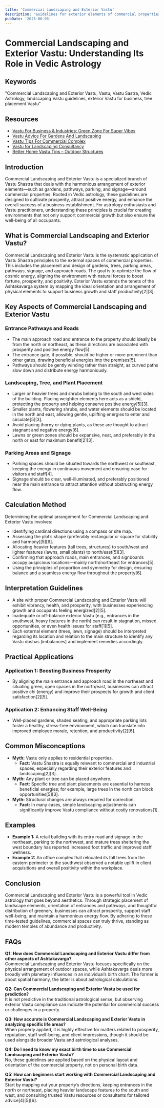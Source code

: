 ```yaml
---
title: 'Commercial Landscaping and Exterior Vastu'
description: 'Guidelines for exterior elements of commercial properties including landscaping, parking areas, signage, and approach roads, with recommendations for tree placement (larger trees in south/west, smaller plants in north/east) and entrance pathway design to attract prosperity.'
pubDate: '2025-06-06'
---
```


# Commercial Landscaping and Exterior Vastu: Understanding Its Role in Vedic Astrology

## Keywords

"Commercial Landscaping and Exterior Vastu, Vastu, Vastu Sastra, Vedic Astrology, landscaping Vastu guidelines, exterior Vastu for business, tree placement Vastu"

## Resources 

- [Vastu For Business & Industries: Green Zone For Super Vibes](https://vastuconsultant.com/corporate-industries-green-zone/)
- [Vastu Advice For Gardens And Landscaping](https://www.vaastu-shastra.com/vastu-shastra-for-landscaping.html)
- [Vastu Tips For Commercial Complex](https://www.askmanisha.com/Articles-details/Vastu-Tips-For-Commercial-Complex)
- [Vastu for Landscaping Consultancy](https://divyabhavvastu.com/vastu-for-landscaping/)
- [Better Home Vastu Tips – Outdoor Structures](https://www.vastutruth.com/vastu-tips-outdoor-landscaping-exterior-sunroom-gazebo-wall-color)

## Introduction

Commercial Landscaping and Exterior Vastu is a specialized branch of Vastu Shastra that deals with the harmonious arrangement of exterior elements—such as gardens, pathways, parking, and signage—around commercial properties. Rooted in Vedic astrology, these guidelines are designed to cultivate prosperity, attract positive energy, and enhance the overall success of a business establishment. For astrology enthusiasts and Vastu practitioners, understanding these principles is crucial for creating environments that not only support commercial growth but also ensure the well-being of all occupants.

## What is Commercial Landscaping and Exterior Vastu?

Commercial Landscaping and Exterior Vastu is the systematic application of Vastu Shastra principles to the external spaces of commercial properties. This includes the placement and design of gardens, trees, parking areas, pathways, signage, and approach roads. The goal is to optimize the flow of cosmic energy, aligning the environment with natural forces to boost fortune, prosperity, and positivity. Exterior Vastu extends the tenets of the Ashtakavarga system by mapping the ideal orientation and arrangement of physical elements to support business growth and staff productivity[2][3]. 

## Key Aspects of Commercial Landscaping and Exterior Vastu

### Entrance Pathways and Roads

- The main approach road and entrance to the property should ideally be from the north or northeast, as these directions are associated with prosperity and positive energy flow[5].
- The entrance gate, if possible, should be higher or more prominent than other gates, drawing beneficial energies into the premises[5].
- Pathways should be gently winding rather than straight, as curved paths slow down and distribute energy harmoniously.

### Landscaping, Tree, and Plant Placement

- Larger or heavier trees and shrubs belong to the south and west sides of the building. Placing weightier elements here acts as a shield, protecting the property and helping conserve positive energy[5][3].
- Smaller plants, flowering shrubs, and water elements should be located in the north and east, allowing gentle, uplifting energies to enter and circulate[5][3].
- Avoid placing thorny or dying plants, as these are thought to attract stagnant and negative energy[6].
- Lawns or green zones should be expansive, neat, and preferably in the north or east for maximum benefit[2][3].

### Parking Areas and Signage

- Parking spaces should be situated towards the northwest or southeast, keeping the energy in continuous movement and ensuring ease for visitors and staff[4].
- Signage should be clear, well-illuminated, and preferably positioned near the main entrance to attract attention without obstructing energy flow.

## Calculation Method

Determining the optimal arrangement for Commercial Landscaping and Exterior Vastu involves:

- Identifying cardinal directions using a compass or site map.
- Assessing the plot’s shape (preferably rectangular or square for stability and harmony)[5][6].
- Allocating heavier features (tall trees, structures) to south/west and lighter features (lawns, small plants) to north/east[5][3].
- Confirming that approach roads, main entrances, and signboards occupy auspicious locations—mainly north/northeast for entrances[5].
- Using the principles of proportion and symmetry for design, ensuring balance and a seamless energy flow throughout the property[6].

## Interpretation Guidelines

- A site with proper Commercial Landscaping and Exterior Vastu will exhibit vibrancy, health, and prosperity, with businesses experiencing growth and occupants feeling energized[2][5].
- Inadequate or off-balance exterior Vastu (e.g., entrances in the southwest, heavy features in the north) can result in stagnation, missed opportunities, or even health issues for staff[1][5].
- Each external element (trees, lawn, signage) should be interpreted regarding its location and relation to the main structure to identify any Vastu doshas (imbalances) and implement remedies accordingly.

## Practical Applications

### Application 1: Boosting Business Prosperity

- By aligning the main entrance and approach road in the northeast and situating green, open spaces in the north/east, businesses can attract positive chi (energy) and improve their prospects for growth and client satisfaction[2][5].

### Application 2: Enhancing Staff Well-Being

- Well-placed gardens, shaded seating, and appropriate parking lots foster a healthy, stress-free environment, which can translate into improved employee morale, retention, and productivity[2][6].

## Common Misconceptions

- **Myth:** Vastu only applies to residential properties.
  - **Fact:** Vastu Shastra is equally relevant to commercial and industrial spaces, especially regarding their exterior features and landscaping[2][3].
- **Myth:** Any plant or tree can be placed anywhere.
  - **Fact:** Specific tree and plant placements are essential to harness beneficial energies; for example, large trees in the north can block opportunities[5][3].
- **Myth:** Structural changes are always required for correction.
  - **Fact:** In many cases, simple landscaping adjustments can significantly improve Vastu compliance without costly renovations[1].

## Examples

- **Example 1:** A retail building with its entry road and signage in the northeast, parking to the northwest, and mature trees sheltering the west boundary has reported increased foot traffic and improved staff wellness.
- **Example 2:** An office complex that relocated its tall trees from the eastern perimeter to the southwest observed a notable uplift in client acquisitions and overall positivity within the workplace.

## Conclusion

Commercial Landscaping and Exterior Vastu is a powerful tool in Vedic astrology that goes beyond aesthetics. Through strategic placement of landscape elements, orientation of entrances and pathways, and thoughtful distribution of greenery, businesses can attract prosperity, support staff well-being, and maintain a harmonious energy flow. By adhering to these time-tested guidelines, commercial spaces can truly thrive, standing as modern temples of abundance and productivity.

## FAQs

**Q1: How does Commercial Landscaping and Exterior Vastu differ from other aspects of Ashtakavarga?**  
Commercial Landscaping and Exterior Vastu focuses specifically on the physical arrangement of outdoor spaces, while Ashtakavarga deals more broadly with planetary influences in an individual’s birth chart. The former is about spatial harmony, the latter is about astrological calculations.

**Q2: Can Commercial Landscaping and Exterior Vastu be used for prediction?**  
It is not predictive in the traditional astrological sense, but observing exterior Vastu compliance can indicate the potential for commercial success or challenges in a property.

**Q3: How accurate is Commercial Landscaping and Exterior Vastu in analyzing specific life areas?**  
When properly applied, it is highly effective for matters related to prosperity, reputation, staff well-being, and client impressions, though it should be used alongside broader Vastu and astrological analyses.

**Q4: Do I need to know my exact birth time to use Commercial Landscaping and Exterior Vastu?**  
No, these guidelines are applied based on the physical layout and orientation of the commercial property, not on personal birth data.

**Q5: How can beginners start working with Commercial Landscaping and Exterior Vastu?**  
Start by mapping out your property’s directions, keeping entrances in the north or northeast, placing heavier landscape features to the south and west, and consulting trusted Vastu resources or consultants for tailored advice[4][5][6].